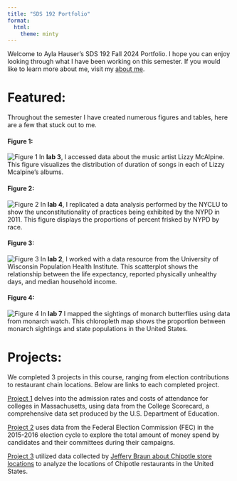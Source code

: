 ```yaml
---
title: "SDS 192 Portfolio"
format: 
  html:
    theme: minty
---
```


Welcome to Ayla Hauser's SDS 192 Fall 2024 Portfolio. I hope you can enjoy looking through what I have been working on this semester. If you would like to learn more about me, visit my [about me](about.qmd).

# Featured:
Throughout the semester I have created numerous figures and tables, here are a few that stuck out to me. 

#### Figure 1:
![Figure 1](featured/spotify.png)
In **lab 3**, I accessed data about the music artist Lizzy McAlpine. This figure visualizes the distribution of duration of songs in each of Lizzy Mcalpine's albums. 

#### Figure 2:
![Figure 2](featured/policing.png)
In **lab 4**, I replicated a data analysis performed by the NYCLU to show the unconstitutionality of practices being exhibited by the NYPD in 2011. This figure displays the proportions of percent frisked by NYPD by race. 

#### Figure 3:
![Figure 3](featured/health.png)
In **lab 2**, I worked with a data resource from the University of Wisconsin Population Health Institute. This scatterplot shows the relationship between the life expectancy, reported physically unhealthy days, and median household income.

#### Figure 4:
![Figure 4](featured/monarchs.png)
In **lab 7** I mapped the sightings of monarch butterflies  using data from monarch watch. This chloropleth map shows the proportion between monarch sightings and state populations in the United States. 

# Projects:
We completed 3 projects in this course, ranging from election contributions to restaurant chain locations. Below are links to each completed project. 

[Project 1](projects/scorecard_analysis.qmd) delves into the admission rates and costs of attendance for colleges in Massachusetts, using data from the College Scorecard, a comprehensive data set produced by the U.S. Department of Education.

[Project 2](projects/fec-analysis.qmd) uses data from the Federal Election Commission (FEC) in the 2015-2016 election cycle to explore the total amount of money spend by candidates and their committees during their campaigns. 


[Project 3](projects/mapping.qmd) utilized data collected by [Jeffery Braun about Chipotle store locations](https://www.kaggle.com/datasets/jeffreybraun/chipotle-locations) to analyze the locations of Chipotle restaurants in the United States. 

